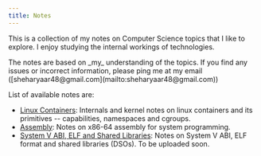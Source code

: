 ```yaml
---
title: Notes
---
```



This is a collection of my notes on Computer Science topics that I like to explore. I enjoy studying the
internal workings of technologies.

<Aside type="caution">
    The notes are based on _my_ understanding of the topics. If you find any issues or incorrect information,
    please ping me at my email ([sheharyaar48@gmail.com](mailto:sheharyaar48@gmail.com))
</Aside>

List of available notes are:

-   [Linux Containers](./notes/linux-containers): Internals and kernel notes on linux containers and its
    primitives -- capabilities, namespaces and cgroups.
-   [Assembly](./notes/assembly): Notes on x86-64 assembly for system programming.
-   [System V ABI, ELF and Shared Libraries](./notes/sysv-elf-dso): Notes on System V ABI, ELF format and
    shared libraries (DSOs). To be uploaded soon.
